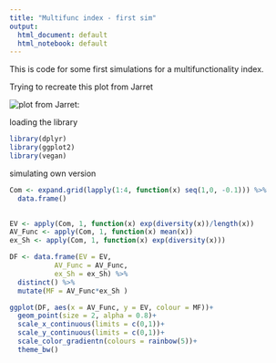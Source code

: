 ```yaml
---
title: "Multifunc index - first sim"
output:
  html_document: default
  html_notebook: default
---
```


This is code for some first simulations for a multifunctionality index.

Trying to recreate this plot from Jarret

![plot from Jarret](Jarret_20170925.tiff):

loading the library
```r
library(dplyr)
library(ggplot2)
library(vegan)
```


simulating own version
```r

Com <- expand.grid(lapply(1:4, function(x) seq(1,0, -0.1))) %>% 
  data.frame()
  

EV <- apply(Com, 1, function(x) exp(diversity(x))/length(x))
AV_Func <- apply(Com, 1, function(x) mean(x))
ex_Sh <- apply(Com, 1, function(x) exp(diversity(x)))

DF <- data.frame(EV = EV,
           AV_Func = AV_Func,
           ex_Sh = ex_Sh) %>%
  distinct() %>% 
  mutate(MF = AV_Func*ex_Sh )

ggplot(DF, aes(x = AV_Func, y = EV, colour = MF))+
  geom_point(size = 2, alpha = 0.8)+
  scale_x_continuous(limits = c(0,1))+
  scale_y_continuous(limits = c(0,1))+
  scale_color_gradientn(colours = rainbow(5))+
  theme_bw()
  
```

